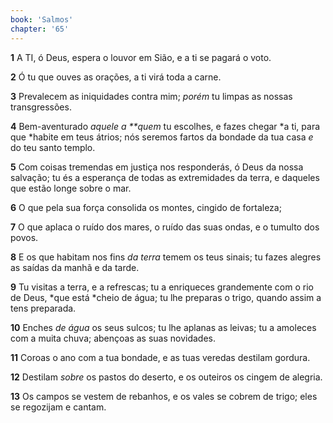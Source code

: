 ```yaml
---
book: 'Salmos'
chapter: '65'
---
```


**1** A TI, ó Deus, espera o louvor em Sião, e a ti se pagará o voto.

**2** Ó tu que ouves as orações, a ti virá toda a carne.

**3** Prevalecem as iniquidades contra mim; _porém_ tu limpas as nossas transgressões.

**4** Bem-aventurado _aquele a \*\*quem_ tu escolhes, e fazes chegar *a ti, para que *habite em teus átrios; nós seremos fartos da bondade da tua casa _e_ do teu santo templo.

**5** Com coisas tremendas em justiça nos responderás, ó Deus da nossa salvação; tu és a esperança de todas as extremidades da terra, e daqueles que estão longe sobre o mar.

**6** O que pela sua força consolida os montes, cingido de fortaleza;

**7** O que aplaca o ruído dos mares, o ruído das suas ondas, e o tumulto dos povos.

**8** E os que habitam nos fins _da terra_ temem os teus sinais; tu fazes alegres as saídas da manhã e da tarde.

**9** Tu visitas a terra, e a refrescas; tu a enriqueces grandemente com o rio de Deus, *que está *cheio de água; tu lhe preparas o trigo, quando assim a tens preparada.

**10** Enches _de água_ os seus sulcos; tu lhe aplanas as leivas; tu a amoleces com a muita chuva; abençoas as suas novidades.

**11** Coroas o ano com a tua bondade, e as tuas veredas destilam gordura.

**12** Destilam _sobre_ os pastos do deserto, e os outeiros os cingem de alegria.

**13** Os campos se vestem de rebanhos, e os vales se cobrem de trigo; eles se regozijam e cantam.

